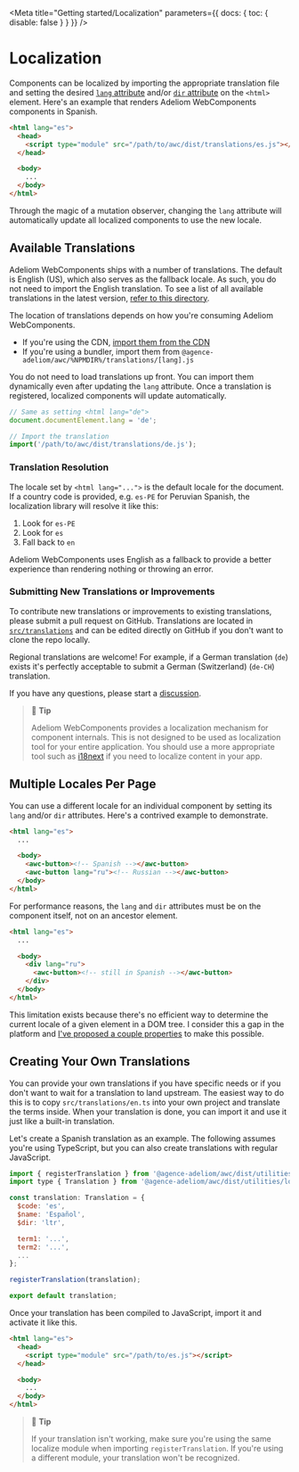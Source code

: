 
<Meta title="Getting started/Localization" parameters={{ docs: { toc: { disable: false } } }} />

# Localization

Components can be localized by importing the appropriate translation file and setting the desired [`lang` attribute](https://developer.mozilla.org/en-US/docs/Web/HTML/Global_attributes/lang) and/or [`dir` attribute](https://developer.mozilla.org/en-US/docs/Web/HTML/Global_attributes/dir) on the `<html>` element. Here's an example that renders Adeliom WebComponents components in Spanish.

```html
<html lang="es">
  <head>
    <script type="module" src="/path/to/awc/dist/translations/es.js"></script>
  </head>

  <body>
    ...
  </body>
</html>
```

Through the magic of a mutation observer, changing the `lang` attribute will automatically update all localized components to use the new locale.

## Available Translations

Adeliom WebComponents ships with a number of translations. The default is English (US), which also serves as the fallback locale. As such, you do not need to import the English translation. To see a list of all available translations in the latest version, [refer to this directory](https://github.com/agence-adeliom/awc/tree/current/src/translations).

The location of translations depends on how you're consuming Adeliom WebComponents.

- If you're using the CDN, [import them from the CDN](https://www.jsdelivr.com/package/npm/@agence-adeliom/awc?path=%CDNDIR%%2Ftranslations)
- If you're using a bundler, import them from `@agence-adeliom/awc/%NPMDIR%/translations/[lang].js`

You do not need to load translations up front. You can import them dynamically even after updating the `lang` attribute. Once a translation is registered, localized components will update automatically.

```js
// Same as setting <html lang="de">
document.documentElement.lang = 'de';

// Import the translation
import('/path/to/awc/dist/translations/de.js');
```

### Translation Resolution

The locale set by `<html lang="...">` is the default locale for the document. If a country code is provided, e.g. `es-PE` for Peruvian Spanish, the localization library will resolve it like this:

1.  Look for `es-PE`
2.  Look for `es`
3.  Fall back to `en`

Adeliom WebComponents uses English as a fallback to provide a better experience than rendering nothing or throwing an error.

### Submitting New Translations or Improvements

To contribute new translations or improvements to existing translations, please submit a pull request on GitHub. Translations are located in [`src/translations`](https://github.com/agence-adeliom/awc/blob/main/src/translations) and can be edited directly on GitHub if you don't want to clone the repo locally.

Regional translations are welcome! For example, if a German translation (`de`) exists it's perfectly acceptable to submit a German (Switzerland) (`de-CH`) translation.

If you have any questions, please start a [discussion](https://github.com/agence-adeliom/awc/discussions).

> 📘 **Tip**
>
> Adeliom WebComponents provides a localization mechanism for component internals. This is not designed to be used as localization tool for your entire application. You should use a more appropriate tool such as [i18next](https://www.i18next.com/) if you need to localize content in your app.

## Multiple Locales Per Page

You can use a different locale for an individual component by setting its `lang` and/or `dir` attributes. Here's a contrived example to demonstrate.

```html
<html lang="es">
  ...

  <body>
    <awc-button><!-- Spanish --></awc-button>
    <awc-button lang="ru"><!-- Russian --></awc-button>
  </body>
</html>
```

For performance reasons, the `lang` and `dir` attributes must be on the component itself, not on an ancestor element.

```html
<html lang="es">
  ...

  <body>
    <div lang="ru">
      <awc-button><!-- still in Spanish --></awc-button>
    </div>
  </body>
</html>
```

This limitation exists because there's no efficient way to determine the current locale of a given element in a DOM tree. I consider this a gap in the platform and [I've proposed a couple properties](https://github.com/whatwg/html/issues/7039) to make this possible.

## Creating Your Own Translations

You can provide your own translations if you have specific needs or if you don't want to wait for a translation to land upstream. The easiest way to do this is to copy `src/translations/en.ts` into your own project and translate the terms inside. When your translation is done, you can import it and use it just like a built-in translation.

Let's create a Spanish translation as an example. The following assumes you're using TypeScript, but you can also create translations with regular JavaScript.

```js
import { registerTranslation } from '@agence-adeliom/awc/dist/utilities/localize';
import type { Translation } from '@agence-adeliom/awc/dist/utilities/localize';

const translation: Translation = {
  $code: 'es',
  $name: 'Español',
  $dir: 'ltr',

  term1: '...',
  term2: '...',
  ...
};

registerTranslation(translation);

export default translation;
```

Once your translation has been compiled to JavaScript, import it and activate it like this.

```html
<html lang="es">
  <head>
    <script type="module" src="/path/to/es.js"></script>
  </head>

  <body>
    ...
  </body>
</html>
```

> 📘 **Tip**
>
> If your translation isn't working, make sure you're using the same localize module when importing `registerTranslation`. If you're using a different module, your translation won't be recognized.
